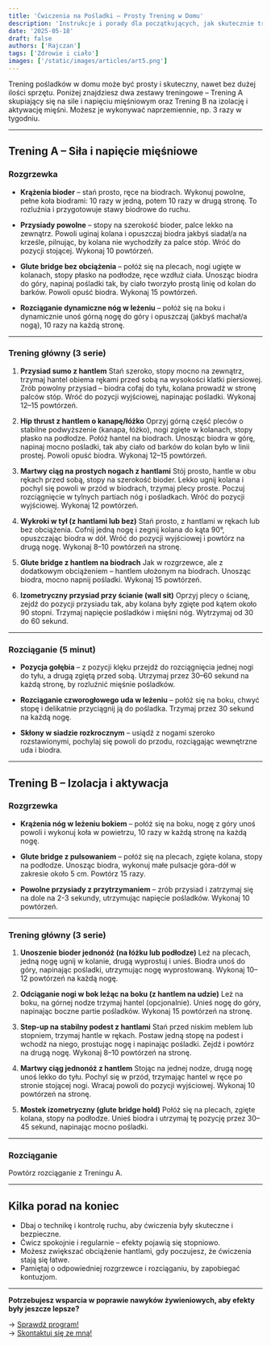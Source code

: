 ```yaml
---
title: 'Ćwiczenia na Pośladki – Prosty Trening w Domu'
description: 'Instrukcje i porady dla początkujących, jak skutecznie trenować pośladki w domu.'
date: '2025-05-18'
draft: false
authors: ['Rajczan']
tags: ['Zdrowie i ciało']
images: ['/static/images/articles/art5.png']
---
```


Trening pośladków w domu może być prosty i skuteczny, nawet bez dużej ilości sprzętu. Poniżej znajdziesz dwa zestawy treningowe – Trening A skupiający się na sile i napięciu mięśniowym oraz Trening B na izolację i aktywację mięśni. Możesz je wykonywać naprzemiennie, np. 3 razy w tygodniu.

---

## Trening A – Siła i napięcie mięśniowe

### Rozgrzewka

- **Krążenia bioder** – stań prosto, ręce na biodrach. Wykonuj powolne, pełne koła biodrami: 10 razy w jedną, potem 10 razy w drugą stronę. To rozluźnia i przygotowuje stawy biodrowe do ruchu.

- **Przysiady powolne** – stopy na szerokość bioder, palce lekko na zewnątrz. Powoli uginaj kolana i opuszczaj biodra jakbyś siadał/a na krześle, pilnując, by kolana nie wychodziły za palce stóp. Wróć do pozycji stojącej. Wykonaj 10 powtórzeń.

- **Glute bridge bez obciążenia** – połóż się na plecach, nogi ugięte w kolanach, stopy płasko na podłodze, ręce wzdłuż ciała. Unosząc biodra do góry, napinaj pośladki tak, by ciało tworzyło prostą linię od kolan do barków. Powoli opuść biodra. Wykonaj 15 powtórzeń.

- **Rozciąganie dynamiczne nóg w leżeniu** – połóż się na boku i dynamicznie unoś górną nogę do góry i opuszczaj (jakbyś machał/a nogą), 10 razy na każdą stronę.

---

### Trening główny (3 serie)

1. **Przysiad sumo z hantlem**
   Stań szeroko, stopy mocno na zewnątrz, trzymaj hantel obiema rękami przed sobą na wysokości klatki piersiowej. Zrób powolny przysiad – biodra cofaj do tyłu, kolana prowadź w stronę palców stóp. Wróć do pozycji wyjściowej, napinając pośladki. Wykonaj 12–15 powtórzeń.

2. **Hip thrust z hantlem o kanapę/łóżko**
   Oprzyj górną część pleców o stabilne podwyższenie (kanapa, łóżko), nogi zgięte w kolanach, stopy płasko na podłodze. Połóż hantel na biodrach. Unosząc biodra w górę, napinaj mocno pośladki, tak aby ciało od barków do kolan było w linii prostej. Powoli opuść biodra. Wykonaj 12–15 powtórzeń.

3. **Martwy ciąg na prostych nogach z hantlami**
   Stój prosto, hantle w obu rękach przed sobą, stopy na szerokość bioder. Lekko ugnij kolana i pochyl się powoli w przód w biodrach, trzymaj plecy proste. Poczuj rozciągnięcie w tylnych partiach nóg i pośladkach. Wróć do pozycji wyjściowej. Wykonaj 12 powtórzeń.

4. **Wykroki w tył (z hantlami lub bez)**
   Stań prosto, z hantlami w rękach lub bez obciążenia. Cofnij jedną nogę i zegnij kolana do kąta 90°, opuszczając biodra w dół. Wróć do pozycji wyjściowej i powtórz na drugą nogę. Wykonaj 8–10 powtórzeń na stronę.

5. **Glute bridge z hantlem na biodrach**
   Jak w rozgrzewce, ale z dodatkowym obciążeniem – hantlem ułożonym na biodrach. Unosząc biodra, mocno napnij pośladki. Wykonaj 15 powtórzeń.

6. **Izometryczny przysiad przy ścianie (wall sit)**
   Oprzyj plecy o ścianę, zejdź do pozycji przysiadu tak, aby kolana były zgięte pod kątem około 90 stopni. Trzymaj napięcie pośladków i mięśni nóg. Wytrzymaj od 30 do 60 sekund.

---

### Rozciąganie (5 minut)

- **Pozycja gołębia** – z pozycji klęku przejdź do rozciągnięcia jednej nogi do tyłu, a drugą zgiętą przed sobą. Utrzymaj przez 30–60 sekund na każdą stronę, by rozluźnić mięśnie pośladków.

- **Rozciąganie czworogłowego uda w leżeniu** – połóż się na boku, chwyć stopę i delikatnie przyciągnij ją do pośladka. Trzymaj przez 30 sekund na każdą nogę.

- **Skłony w siadzie rozkrocznym** – usiądź z nogami szeroko rozstawionymi, pochylaj się powoli do przodu, rozciągając wewnętrzne uda i biodra.

---

## Trening B – Izolacja i aktywacja

### Rozgrzewka

- **Krążenia nóg w leżeniu bokiem** – połóż się na boku, nogę z góry unoś powoli i wykonuj koła w powietrzu, 10 razy w każdą stronę na każdą nogę.

- **Glute bridge z pulsowaniem** – połóż się na plecach, zgięte kolana, stopy na podłodze. Unosząc biodra, wykonuj małe pulsacje góra-dół w zakresie około 5 cm. Powtórz 15 razy.

- **Powolne przysiady z przytrzymaniem** – zrób przysiad i zatrzymaj się na dole na 2-3 sekundy, utrzymując napięcie pośladków. Wykonaj 10 powtórzeń.

---

### Trening główny (3 serie)

1. **Unoszenie bioder jednonóż (na łóżku lub podłodze)**
   Leż na plecach, jedną nogę ugnij w kolanie, drugą wyprostuj i unieś. Biodra unoś do góry, napinając pośladki, utrzymując nogę wyprostowaną. Wykonaj 10–12 powtórzeń na każdą nogę.

2. **Odciąganie nogi w bok leżąc na boku (z hantlem na udzie)**
   Leż na boku, na górnej nodze trzymaj hantel (opcjonalnie). Unieś nogę do góry, napinając boczne partie pośladków. Wykonaj 15 powtórzeń na stronę.

3. **Step-up na stabilny podest z hantlami**
   Stań przed niskim meblem lub stopniem, trzymaj hantle w rękach. Postaw jedną stopę na podest i wchodź na niego, prostując nogę i napinając pośladki. Zejdź i powtórz na drugą nogę. Wykonaj 8–10 powtórzeń na stronę.

4. **Martwy ciąg jednonóż z hantlem**
   Stojąc na jednej nodze, drugą nogę unoś lekko do tyłu. Pochyl się w przód, trzymając hantel w ręce po stronie stojącej nogi. Wracaj powoli do pozycji wyjściowej. Wykonaj 10 powtórzeń na stronę.

5. **Mostek izometryczny (glute bridge hold)**
   Połóż się na plecach, zgięte kolana, stopy na podłodze. Unieś biodra i utrzymaj tę pozycję przez 30–45 sekund, napinając mocno pośladki.

---

### Rozciąganie

Powtórz rozciąganie z Treningu A.

---

## Kilka porad na koniec

- Dbaj o technikę i kontrolę ruchu, aby ćwiczenia były skuteczne i bezpieczne.
- Ćwicz spokojnie i regularnie – efekty pojawią się stopniowo.
- Możesz zwiększać obciążenie hantlami, gdy poczujesz, że ćwiczenia stają się łatwe.
- Pamiętaj o odpowiedniej rozgrzewce i rozciąganiu, by zapobiegać kontuzjom.

---

**Potrzebujesz wsparcia w poprawie nawyków żywieniowych, aby efekty były jeszcze lepsze?**

→ [Sprawdź program!](/projects)<br />
→ [Skontaktuj się ze mną!](/about)
